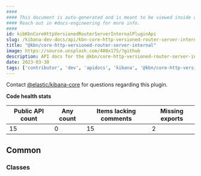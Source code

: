 ```yaml
---
####
#### This document is auto-generated and is meant to be viewed inside our experimental, new docs system.
#### Reach out in #docs-engineering for more info.
####
id: kibKbnCoreHttpVersionedRouterServerInternalPluginApi
slug: /kibana-dev-docs/api/kbn-core-http-versioned-router-server-internal
title: "@kbn/core-http-versioned-router-server-internal"
image: https://source.unsplash.com/400x175/?github
description: API docs for the @kbn/core-http-versioned-router-server-internal plugin
date: 2023-03-30
tags: ['contributor', 'dev', 'apidocs', 'kibana', '@kbn/core-http-versioned-router-server-internal']
---
```




Contact [@elastic/kibana-core](https://github.com/orgs/elastic/teams/kibana-core) for questions regarding this plugin.

**Code health stats**

| Public API count  | Any count | Items lacking comments | Missing exports |
|-------------------|-----------|------------------------|-----------------|
| 15 | 0 | 15 | 2 |

## Common

### Classes
<DocDefinitionList data={kbnCoreHttpVersionedRouterServerInternalObj.common.classes}/>

